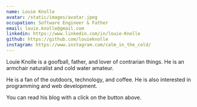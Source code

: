 ```yaml
---
name: Louie Knolle
avatar: /static/images/avatar.jpeg
occupation: Software Engineer & Father
email: louie.knolle@gmail.com
linkedin: https://www.linkedin.com/in/louie-Knolle
github: https://github.com/louieknolle
instagram: https://www.instagram.com/calm_in_the_cold/
---
```


Louie Knolle is a goofball, father, and lover of contrarian things. He is an armchair naturalist and cold water amateur.

He is a fan of the outdoors, technology, and coffee. He is also interested in programming and web development.

You can read his blog with a click on the button above.

```

```
